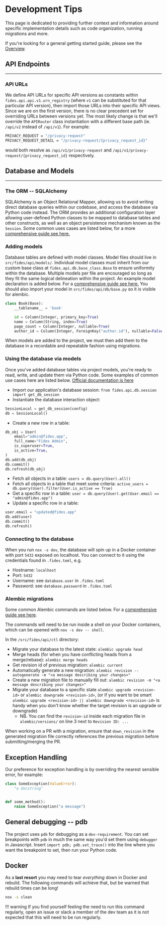 
<NextSeo
  title="Development Tips"
  description="A thorough explanation of how to contribute to our project, covering everything from code submission to community conduct."
/>

# Development Tips

This page is dedicated to providing further context and information around specific implementation details such as code organization, running migrations and more.

If you're looking for a general getting started guide, please see the [Overview](/community/development).

## API Endpoints

---

### API URLs

We define API URLs for specific API versions as constants within `fides.api.api.v1.urn_registry` (where `v1` can be substituted for that particular API version), then import those URLs into their specific API views. Since we are on the first version, there is no clear precedent set for overriding URLs between versions yet. The most likely change is that we'll override the `APIRouter` class instantiation with a different base path (ie. `/api/v2` instead of `/api/v1`). For example:

```sh
PRIVACY_REQUEST = "/privacy-request"
PRIVACY_REQUEST_DETAIL = "/privacy-request/{privacy_request_id}"
```

would both resolve as `/api/v1/privacy-request` and `/api/v1/privacy-request/{privacy_request_id}` respectively.

## Database and Models

---

### The ORM -- SQLAlchemy

SQLAlchemy is an Object Relational Mapper, allowing us to avoid writing direct database queries within our codebase, and access the database via Python code instead. The ORM provides an additional configuration layer allowing user-defined Python classes to be mapped to database tables and other constructs, as well as an object persistence mechanism known as the `Session`. Some common uses cases are listed below, for a more [comprehensive guide see here.](https://docs.sqlalchemy.org/en/14/tutorial/index.html)

### Adding models

Database tables are defined with model classes. Model files should live in `src/fides/api/models/`. Individual model classes must inherit from our custom base class at `fides.api.db.base_class.Base` to ensure uniformity within the database. Multiple models per file are encouraged so long as they fit the same logical delineation within the project. An example model declaration is added below. For a [comprehensive guide see here.](https://docs.sqlalchemy.org/en/14/orm/mapping_styles.html#declarative-mapping)
You should also import your model in `src/fides/api/db/base.py` so it is visible for alembic.

```python
class Book(Base):
    __tablename__ = 'book'

    id = Column(Integer, primary_key=True)
    name = Column(String, index=True)
    page_count = Column(Integer, nullable=True)
    author_id = Column(Integer, ForeignKey("author.id"), nullable=False)
```

When models are added to the project, we must then add them to the database in a recordable and repeatable fashion using migrations.

### Using the database via models

Once you've added database tables via project models, you're ready to read, write, and update them via Python code. Some examples of common use cases here are listed below. [Official documentation is here](https://docs.sqlalchemy.org/en/14/orm/query.html#sqlalchemy.orm.Query.)

- Import our application's database session: `from fides.api.db.session import get_db_session`
- Instantiate the database interaction object:

```python
SessionLocal = get_db_session(config)
db = SessionLocal()
```

- Create a new row in a table:

```python
db_obj = User(
    email="admin@fides.app",
    full_name="Fides Admin",
    is_superuser=True,
    is_active=True,
)
db.add(db_obj)
db.commit()
db.refresh(db_obj)
```

- Fetch all objects in a table: `users = db.query(User).all()`
- Fetch all objects in a table that meet some criteria: `active_users = db.query(User).filter(User.is_active == True)`
- Get a specific row in a table: `user = db.query(User).get(User.email == "admin@fides.app")`
- Update a specific row in a table:

```python
user.email = "updated@fides.app"
db.add(user)
db.commit()
db.refresh()
```

### Connecting to the database

When you run `nox -s dev`, the database will spin up in a Docker container with port `5432` exposed on localhost. You can connect to it using the credentials found in `.fides.toml`, e.g.

- Hostname: `localhost`
- Port: `5432`
- Username: see `database.user` in `.fides.toml`
- Password: see `database.password` in `.fides.toml`

### Alembic migrations

Some common Alembic commands are listed below. For a [comprehensive guide see here](https://alembic.sqlalchemy.org/en/latest/tutorial.html).

The commands will need to be run inside a shell on your Docker containers, which can be opened with `nox -s dev -- shell`.

In the `/src/fides/api/ctl` directory:

- Migrate your database to the latest state: `alembic upgrade head`
- Merge heads (for when you have conflicting heads from a merge/rebase): `alembic merge heads`
- Get revision id of previous migration: `alembic current`
- Automatically generate a new migration: `alembic revision --autogenerate -m "<a message describing your changes>"`
- Create a new migration file to manually fill out: `alembic revision -m "<a message describing your changes>"`
- Migrate your database to a specific state `alembic upgrade <revision-id>` or `alembic downgrade <revision-id>`, (or if you want to be smart `alembic upgrade <revision-id> || alembic downgrade <revision-id>` is handy when you don't know whether the target revision is an upgrade or downgrade)
  - NB. You can find the `revision-id` inside each migration file in `alembic/versions/` on line 3 next to `Revision ID: ...`

When working on a PR with a migration, ensure that `down_revision` in the generated migration file correctly references the previous migration before submitting/merging the PR.

## Exception Handling

Our preference for exception handling is by overriding the nearest sensible error, for example:

```python
class SomeException(ValueError):
    "a docstring"


def some_method():
    raise SomeException("a message")
```

## General debugging -- pdb

The project uses `pdb` for debugging as a `dev-requirement`. You can set breakpoints with `pdb` in much the same way you'd set them using `debugger` in Javascript. Insert `import pdb; pdb.set_trace()` into the line where you want the breakpoint to set, then run your Python code.

## Docker

As a __last resort__ you may need to tear _everything_ down in Docker and rebuild. The following commands will achieve that, but be warned that rebuild times can be long!

```bash
nox -s clean
```

!!! warning
    If you find yourself feeling the need to run this command regularly, open an issue or slack a member of the dev team as it is not expected that this will need to be run regularly.
